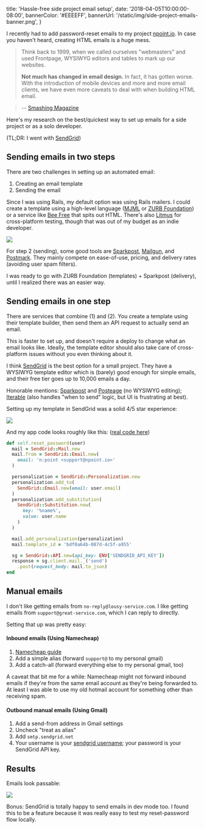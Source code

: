   title: 'Hassle-free side project email setup',
  date: '2018-04-05T10:00:00-08:00',
  bannerColor: '#EEEEFF',
  bannerUrl: '/static/img/side-project-emails-banner.png',
}

I recently had to add password-reset emails to my project
[npoint.io](https://www.npoint.io). In case you haven't heard, creating HTML
emails is a huge mess.

> Think back to 1999, when we called ourselves "webmasters" and used Frontpage,
> WYSIWYG editors and tables to mark up our websites.
>
> **Not much has changed in email design.** In fact, it has gotten worse. With
> the introduction of mobile devices and more and more email clients, we have
> even more caveats to deal with when building HTML email.

> -- [Smashing Magazine](https://www.smashingmagazine.com/2017/01/introduction-building-sending-html-email-for-web-developers/)

Here's my research on the best/quickest way to set up emails for a side project
or as a solo developer.

(TL;DR: I went with [SendGrid](https://sendgrid.com/))

## Sending emails in two steps

There are two challenges in setting up an automated email:

1. Creating an email template
2. Sending the email

Since I was using Rails, my default option was using Rails mailers. I could
create a template using a high-level language ([MJML](https://mjml.io/) or
[ZURB Foundation](https://foundation.zurb.com/)) or a service like [Bee
Free](https://beefree.io/) that spits out HTML. There's also
[Litmus](https://litmus.com/) for cross-platform testing, though that was out
of my budget as an indie developer.

<img class="shadow" src="/static/img/zurb.png" />

For step 2 (sending), some good tools are [Sparkpost](https://www.sparkpost.com/),
[Mailgun](https://www.mailgun.com/), and [Postmark](https://postmarkapp.com/).
They mainly compete on ease-of-use, pricing, and delivery rates (avoiding user
spam filters).

I was ready to go with ZURB Foundation (templates) + Sparkpost (delivery),
until I realized there was an easier way.

## Sending emails in one step

There are services that combine (1) and (2). You create a template using their
template builder, then send them an API request to actually send an email.

This is faster to set up, and doesn't require a deploy to change what an email
looks like. Ideally, the template editor should also take care of
cross-platform issues without you even thinking about it.

I think [SendGrid](https://sendgrid.com/) is the best option for a small
project. They have a WYSIWYG template editor which is (barely) good enough
for simple emails, and their free tier goes up to 10,000 emails a day.

Honorable mentions:
[Sparkpost](https://www.sparkpost.com/features/email-templates/) and
[Posteage](http://postageapp.com/) (no WYSIWYG editing);
[Iterable](https://iterable.com/) (also handles "when to send" logic, but UI is
frustrating at best).

Setting up my template in SendGrid was a solid 4/5 star experience:

<img src="/static/img/sendgrid.png" />

And my app code looks roughly like this: ([real
code here](https://github.com/azirbel/npoint/blob/master/app/lib/transactional_mail.rb))

```ruby
def self.reset_password(user)
  mail = SendGrid::Mail.new
  mail.from = SendGrid::Email.new(
    email: 'n:point <support@npoint.io>'
  )

  personalization = SendGrid::Personalization.new
  personalization.add_to(
    SendGrid::Email.new(email: user.email)
  )
  personalization.add_substitution(
    SendGrid::Substitution.new(
      key: '%name%',
      value: user.name
    )
  )

  mail.add_personalization(personalization)
  mail.template_id = 'bdf0a64b-087d-4c5f-a955'

  sg = SendGrid::API.new(api_key: ENV['SENDGRID_API_KEY'])
  response = sg.client.mail._('send')
    .post(request_body: mail.to_json)
end
```

## Manual emails

I don't like getting emails from `no-reply@lousy-service.com`. I like getting
emails from `support@great-service.com`, which I can reply to directly.

Setting that up was pretty easy:

#### Inbound emails (Using Namecheap)

1. [Namecheap guide](https://www.namecheap.com/support/knowledgebase/article.aspx/308/77/how-to-setup-email-forwarding)
2. Add a simple alias (forward `support@` to my personal gmail)
3. Add a catch-all (forward everything else to my personal gmail, too)

A caveat that bit me for a while: Namecheap might not forward inbound emails if
they're from the same email account as they're being forwarded to. At least I
was able to use my old hotmail account for something other than receiving spam.

#### Outbound manual emails (Using Gmail)

1. Add a send-from address in Gmail settings
2. Uncheck "treat as alias"
3. Add `smtp.sendgrid.net`
4. Your username is your [sendgrid
   username](https://sendgrid.com/docs/Classroom/Troubleshooting/Account_Administration/help_i_cant_find_my_smtp_username_and_password.html);
   your password is your SendGrid API key.

## Results

Emails look passable:

<img class="padded shadow" src="/static/img/reset-email.png" />

Bonus: SendGrid is totally happy to send emails in dev mode too. I found this
to be a feature because it was really easy to test my reset-password flow
locally.

